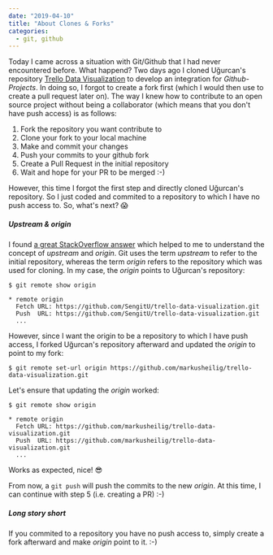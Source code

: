 ---
date: "2019-04-10"
title: "About Clones & Forks"
categories:
  - git, github
---


Today I came across a situation with Git/Github that I had never encountered before.
What happend? 
Two days ago I cloned Uğurcan's repository [Trello Data Visualization](https://github.com/sengitU/trello-data-visualization) to develop an integration for *Github-Projects*.
In doing so, I forgot to create a fork first (which I would then use to create a pull request later on).
The way I knew how to contribute to an open source project without being a collaborator (which means that you don't have push access) is as follows:

1. Fork the repository you want contribute to
2. Clone your fork to your local machine
3. Make and commit your changes
4. Push your commits to your github fork
5. Create a Pull Request in the initial repository
6. Wait and hope for your PR to be merged :-)

However, this time I forgot the first step and directly cloned Uğurcan's repository.
So I just coded and commited to a repository to which I have no push access to.
So, what's next? 😱

##### Upstream & origin

I found [a great StackOverflow answer](https://stackoverflow.com/questions/9257533/what-is-the-difference-between-origin-and-upstream-on-github) which helped to me to understand the concept of *upstream* and *origin*.
Git uses the term *upstream* to refer to the initial repository, whereas the term *origin* refers to the repository which was used for cloning.
In my case, the *origin* points to Uğurcan's repository:
```
$ git remote show origin

* remote origin
  Fetch URL: https://github.com/SengitU/trello-data-visualization.git
  Push  URL: https://github.com/SengitU/trello-data-visualization.git
  ...
```
However, since I want the origin to be a repository to which I have push access, I forked Uğurcan's repository afterward and updated the *origin* to point to my fork:
```
$ git remote set-url origin https://github.com/markusheilig/trello-data-visualization.git
```
Let's ensure that updating the *origin* worked:
```
$ git remote show origin

* remote origin
  Fetch URL: https://github.com/markusheilig/trello-data-visualization.git
  Push  URL: https://github.com/markusheilig/trello-data-visualization.git
  ...
```

Works as expected, nice! 😎

From now, a `git push` will push the commits to the new *origin*.
At this time, I can continue with step 5 (i.e. creating a PR) :-)

##### Long story short
If you commited to a repository you have no push access to, simply create a fork afterward and make *origin* point to it. :-)


